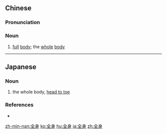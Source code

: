 ==Chinese==
{{zh-forms}}

===Pronunciation===
{{zh-pron
|m=quánshēn
|c=cyun4 san1
|h=pfs=chhiòn-sṳ̂n
|mn=choân-sin
|cat=n
}}

===Noun===
{{zh-noun}}

# [[full]] [[body]]; the [[whole]] [[body]]

----

==Japanese==
{{ja-kanjitab|ぜん|しん|yomi=on}}

===Noun===
{{ja-noun|ぜんしん}}
# the whole body, [[head to toe]]
#: {{ja-usex|全身が痛む|ぜんしん が いたむ|I am aching from head to foot.}}

===References===
* {{R:Shogakukan}}

[[zh-min-nan:全身]]
[[ko:全身]]
[[hu:全身]]
[[ja:全身]]
[[zh:全身]]